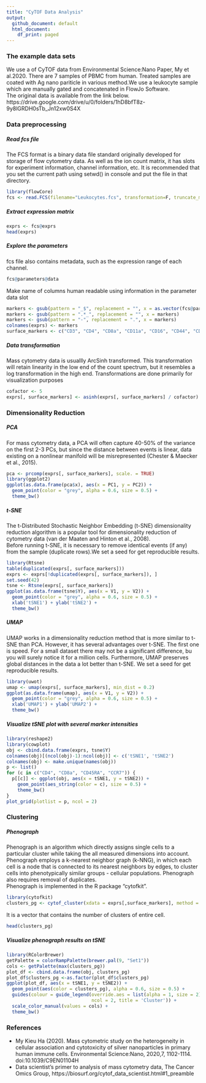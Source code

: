 ```yaml
---
title: "CyTOF Data Analysis"
output:
  github_document: default
  html_document:
    df_print: paged
---
```

### The example data sets
We use a of CyTOF data from Environmental Science:Nano Paper, My et al.2020. There are 7 samples of PBMC from human. Treated samples are coated with Ag nano pariticle in various method.We use a leukocyte sample which are manually gated and concatenated in FlowJo Software.  
The original data is available from the link below.  
https://drive.google.com/drive/u/0/folders/1hD8bfT8z-9y8lGRDH0sTb_Jn12xw0S4X


### Data preprocessing 

##### Read fcs file
The FCS format is a binary data file standard originally developed for storage of flow cytometry data. As well as the ion count matrix, it has slots for experiment information, channel information, etc. 
It is recommended that you set the current path using setwd() in console and put the file in that directory.
```r
library(flowCore)
fcs <- read.FCS(filename="Leukocytes.fcs", transformation=F, truncate_max_range = F)

```

##### Extract expression matrix
```r
exprs <- fcs@exprs
head(exprs)
```

##### Explore the parameters
fcs file also contains metadata, such as the expression range of each channel.
```r
fcs@parameters@data
```

Make name of columns human readable using information in the parameter data slot
```r
markers <- gsub(pattern = "_$", replacement = "", x = as.vector(fcs@parameters@data$desc))
markers <- gsub(pattern = ".*_", replacement = "", x = markers)
markers <- gsub(pattern = "-", replacement = ".", x = markers)
colnames(exprs) <- markers
surface_markers <- c("CD3", "CD4", "CD8a", "CD11a", "CD16", "CD44", "CD45RA", "CD45RO", "HLA.DR", "CCR7")
```

##### Data transformation
Mass cytometry data is usuallly ArcSinh transformed. This transformation will retain linearity in the low end of the count spectrum, but it resembles a log transformation in the high end.  Transformations are done primarily for visualization purposes
```r
cofactor <- 5
exprs[, surface_markers] <- asinh(exprs[, surface_markers] / cofactor)
```

### Dimensionality Reduction

##### PCA
For mass cytometry data, a PCA will often capture 40-50% of the variance on the first 2-3 PCs, but since the distance between events is linear, data existing on a nonlinear manifold will be misrepresented (Chester & Maecker  et al., 2015). 
```r
pca <- prcomp(exprs[, surface_markers], scale. = TRUE)
library(ggplot2)
ggplot(as.data.frame(pca$x), aes(x = PC1, y = PC2)) + 
  geom_point(color = "grey", alpha = 0.6, size = 0.5) + 
  theme_bw() 
```

##### t-SNE
The t-Distributed Stochastic Neighbor Embedding (t-SNE) dimensionality reduction algorithm is a popular tool for dimensionality reduction of cytometry data (van der Maaten and Hinton et al., 2008).  
Before running t-SNE, it is necessary to remove identical events (if any) from the sample (duplicate rows).We set a seed for get reproducible results.
```r
library(Rtsne)
table(duplicated(exprs[, surface_markers]))
exprs <- exprs[!duplicated(exprs[, surface_markers]), ]
set.seed(42)
tsne <- Rtsne(exprs[, surface_markers])
ggplot(as.data.frame(tsne$Y), aes(x = V1, y = V2)) +
  geom_point(color = "grey", alpha = 0.6, size = 0.5) +
  xlab('tSNE1') + ylab('tSNE2') +
  theme_bw()
```

##### UMAP
UMAP works in a dimensionality reduction method that is more similar to t-SNE than PCA. However, it has several advantages over t-SNE. The first one is speed. For a small dataset there may not be a significant difference, bu you will surely notice it for a million cells. Furthermore, UMAP preserves global distances in the data a lot better than t-SNE.  We set a seed for get reproducible results.
```r
library(uwot)
umap <- umap(exprs[, surface_markers], min_dist = 0.2)
ggplot(as.data.frame(umap), aes(x = V1, y = V2)) +
  geom_point(color = "grey", alpha = 0.6, size = 0.5) +
  xlab('UMAP1') + ylab('UMAP2') +
  theme_bw()
```

##### Visualize tSNE plot with several marker intensities
```r
library(reshape2) 
library(cowplot) 
obj <- cbind.data.frame(exprs, tsne$Y) 
colnames(obj)[(ncol(obj)-1):ncol(obj)] <- c('tSNE1', 'tSNE2') 
colnames(obj) <- make.unique(names(obj))
p <- list() 
for (c in c("CD4", "CD8a", "CD45RA", "CCR7")) { 
  p[[c]] <- ggplot(obj, aes(x = tSNE1, y = tSNE2)) + 
    geom_point(aes_string(color = c), size = 0.5) + 
    theme_bw() 
} 
plot_grid(plotlist = p, ncol = 2) 
```

### Clustering 
##### Phenograph
Phenograph is an algorithm which directly assigns single cells to a particular cluster while taking the all measured dimensions into account. Phenograph employs a k-nearest neighbor graph (k-NNG), in which each cell is a node that is connected to its nearest neighbors by edges, to cluster cells into phenotypically similar groups - cellular populations. Phenograph also requires removal of duplicates.   
Phenograph is implemented in the R package “cytofkit”.
```r
library(cytofkit) 
clusters_pg <- cytof_cluster(xdata = exprs[,surface_markers], method = "Rphenograph") 
```

It is a vector that contains the number of clusters of entire cell.  
```r
head(clusters_pg)
```


##### Visualize phenograph results on tSNE
```r
library(RColorBrewer)
getPalette = colorRampPalette(brewer.pal(9, "Set1")) 
cols <- getPalette(max(clusters_pg)) 
plot_df <- cbind.data.frame(obj, clusters_pg) 
plot_df$clusters_pg <-as.factor(plot_df$clusters_pg) 
ggplot(plot_df, aes(x = tSNE1, y = tSNE2)) + 
  geom_point(aes(color = clusters_pg), alpha = 0.6, size = 0.5) + 
  guides(colour = guide_legend(override.aes = list(alpha = 1, size = 2), 
                               ncol = 2, title = 'Cluster')) + 
  scale_color_manual(values = cols) + 
  theme_bw() 

```

### References
- My Kieu Ha (2020). Mass cytometric study on the heterogeneity in cellular association and cytotoxicity of silver nanoparticles in primary human immune cells. Environmental Science:Nano, 2020,7, 1102-1114. doi:10.1039/C9EN01104H
- Data scientist’s primer to analysis of mass cytometry data, The Cancer Omics Group, https://biosurf.org/cytof_data_scientist.html#1_preamble


